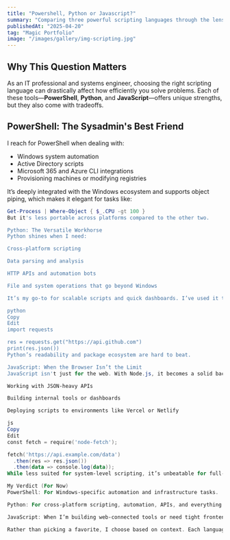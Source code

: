 ```yaml
---
title: "Powershell, Python or Javascript?"
summary: "Comparing three powerful scripting languages through the lens of automation, productivity, and real-world use cases."
publishedAt: "2025-04-20"
tag: "Magic Portfolio"
image: "/images/gallery/img-scripting.jpg"
---
```


## Why This Question Matters

As an IT professional and systems engineer, choosing the right scripting language can drastically affect how efficiently you solve problems. Each of these tools—**PowerShell**, **Python**, and **JavaScript**—offers unique strengths, but they also come with tradeoffs.

## PowerShell: The Sysadmin's Best Friend

I reach for PowerShell when dealing with:

- Windows system automation
- Active Directory scripts
- Microsoft 365 and Azure CLI integrations
- Provisioning machines or modifying registries

It’s deeply integrated with the Windows ecosystem and supports object piping, which makes it elegant for tasks like:

```powershell
Get-Process | Where-Object { $_.CPU -gt 100 }
But it's less portable across platforms compared to the other two.

Python: The Versatile Workhorse
Python shines when I need:

Cross-platform scripting

Data parsing and analysis

HTTP APIs and automation bots

File and system operations that go beyond Windows

It’s my go-to for scalable scripts and quick dashboards. I’ve used it to write cleanup tools, backup systems, and even integrations with external APIs like CoinGecko or ConnectWise.

python
Copy
Edit
import requests

res = requests.get("https://api.github.com")
print(res.json())
Python’s readability and package ecosystem are hard to beat.

JavaScript: When the Browser Isn’t the Limit
JavaScript isn't just for the web. With Node.js, it becomes a solid backend scripting tool. I use it when:

Working with JSON-heavy APIs

Building internal tools or dashboards

Deploying scripts to environments like Vercel or Netlify

js
Copy
Edit
const fetch = require('node-fetch');

fetch('https://api.example.com/data')
  .then(res => res.json())
  .then(data => console.log(data));
While less suited for system-level scripting, it’s unbeatable for full-stack consistency.

My Verdict (For Now)
PowerShell: For Windows-specific automation and infrastructure tasks.

Python: For cross-platform scripting, automation, APIs, and everything in between.

JavaScript: When I’m building web-connected tools or need tight frontend/backend alignment.

Rather than picking a favorite, I choose based on context. Each language has earned a spot in my daily workflow.